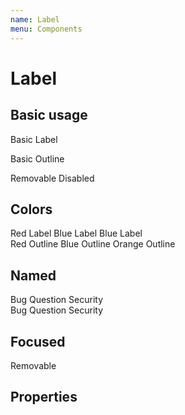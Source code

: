 ```yaml
---
name: Label
menu: Components
---
```




# Label

## Basic usage

<Playground>
  <Label>Basic Label</Label>

  <Label outline>Basic Outline</Label>

  <Label removable>
    Removable
  </Label>

  <Label outline>
    <Icon name='block' /> Disabled
  </Label>
</Playground>

## Colors

<Playground>
  <Label color='red'>Red Label</Label>
  <Label color='blue'>Blue Label</Label>
  <Label color='orange'>Blue Label</Label>
  <br />
  <Label color='red' outline>Red Outline</Label>
  <Label color='blue' outline>Blue Outline</Label>
  <Label color='orange' outline>Orange Outline</Label>
</Playground>

## Named

<Playground>
  <Label color='red' name='Type'>
    Bug
  </Label>
  <Label color='blue' name='Type'>
    Question
  </Label>
  <Label color='orange' name='Type'>
    Security
  </Label>

  <br />
  <Label color='red' name='Type' outline>
    Bug
  </Label>
  <Label color='blue' name='Type' outline>
    Question
  </Label>
  <Label color='orange' name='Type' outline>
    Security
  </Label>
</Playground>

## Focused

<Playground>
  <Label name='Type' color='red' focused removable>
    Removable
  </Label>
</Playground>

## Properties

<Props of={Label}></Props>
